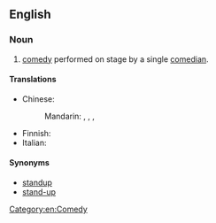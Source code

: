 ==English==
{{wikipedia}}

===Noun===
{{en-noun|-|head=[[stand]]-[[up]] [[comedy]]}}

# [[comedy]] performed on stage by a single [[comedian]].

====Translations====
{{trans-top|comedy performed on stage by a single comedian}}
* Chinese:
*: Mandarin: {{qualifier|mainland China}} {{t+|cmn|單口相聲|sc=Hani}}, {{t+|cmn|单口相声|tr=dānkǒu xiàngsheng|sc=Hani}}, {{qualifier|Hong Kong}} {{t|cmn|棟篤笑|sc=Hani}}, {{t|cmn|栋笃笑|tr=dòngdǔxiào|sc=Hani}}
{{trans-mid}}
* Finnish: {{t|fi|stand up -komedia}}
* Italian: {{t+|it|monologo|m}}
{{trans-bottom}}

====Synonyms====
* [[standup]]
* [[stand-up]]

[[Category:en:Comedy]]